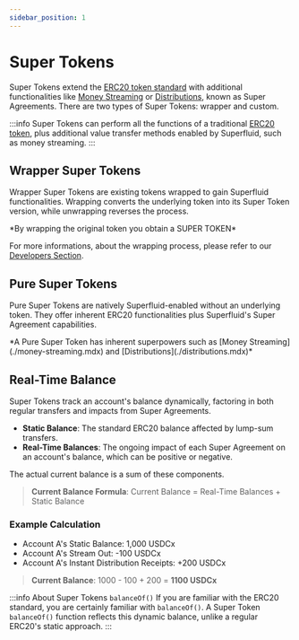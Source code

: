 ```yaml
---
sidebar_position: 1
---
```



# Super Tokens

Super Tokens extend the [ERC20 token standard](https://ethereum.org/en/developers/docs/standards/tokens/erc-20/) with additional functionalities like [Money Streaming](./money-streaming.mdx) or [Distributions](./distributions.mdx), known as Super Agreements. There are two types of Super Tokens: wrapper and custom.

:::info
Super Tokens can perform all the functions of a traditional [ERC20 token](https://ethereum.org/en/developers/docs/standards/tokens/erc-20/), plus additional value transfer methods enabled by Superfluid, such as money streaming.
:::

## Wrapper Super Tokens

Wrapper Super Tokens are existing tokens wrapped to gain Superfluid functionalities. Wrapping converts the underlying token into its Super Token version, while unwrapping reverses the process.

<div style={{ display: "flex", justifyContent: "center" }}>
  <SuperTokenVis />
</div>
<div style={{ display: "flex", justifyContent: "center" }}>
  <p>*By wrapping the original token you obtain a SUPER TOKEN*</p>
</div>

For more informations, about the wrapping process, please refer to our [Developers Section](/docs/protocol/super-tokens/guides/deploy-super-token.mdx).

## Pure Super Tokens

Pure Super Tokens are natively Superfluid-enabled without an underlying token. They offer inherent ERC20 functionalities plus Superfluid's Super Agreement capabilities.

<div style={{ display: "flex", justifyContent: "center" }}>
  <SuperTokenPureVis />
</div>
<div style={{ display: "flex", justifyContent: "center" }}>
  <p>*A Pure Super Token has inherent superpowers such as [Money Streaming](./money-streaming.mdx) and [Distributions](./distributions.mdx)*</p>
</div>

## Real-Time Balance

Super Tokens track an account's balance dynamically, factoring in both regular transfers and impacts from Super Agreements.

- **Static Balance**: The standard ERC20 balance affected by lump-sum transfers.
- **Real-Time Balances**: The ongoing impact of each Super Agreement on an account's balance, which can be positive or negative.

The actual current balance is a sum of these components.

> **Current Balance Formula**: Current Balance = Real-Time Balances + Static Balance

### Example Calculation

- Account A's Static Balance: 1,000 USDCx
- Account A's Stream Out: -100 USDCx
- Account A's Instant Distribution Receipts: +200 USDCx

> **Current Balance**: 1000 - 100 + 200 = **1100 USDCx**

:::info About Super Tokens `balanceOf()`
If you are familiar with the ERC20 standard, you are certainly familiar with `balanceOf()`. A Super Token `balanceOf()` function reflects this dynamic balance, unlike a regular ERC20's static approach.
:::